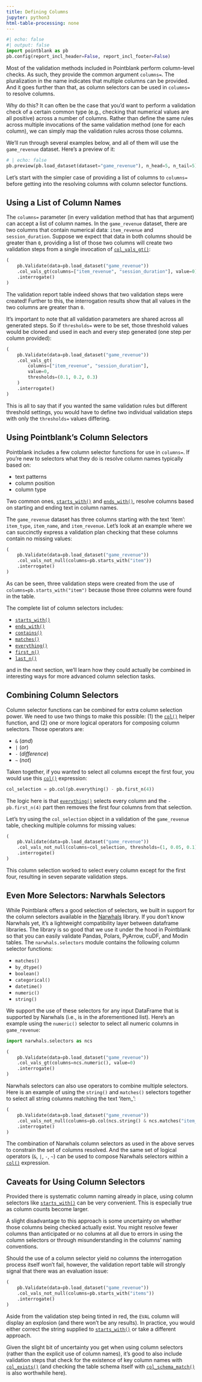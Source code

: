 ```yaml
---
title: Defining Columns
jupyter: python3
html-table-processing: none
---
```


```python
#| echo: false
#| output: false
import pointblank as pb
pb.config(report_incl_header=False, report_incl_footer=False)
```

Most of the validation methods included in Pointblank perform column-level checks. As such, they
provide the common argument `columns=`. The pluralization in the name indicates that multiple
columns can be provided. And it goes further than that, as column selectors can be used in
`columns=` to resolve columns.

Why do this? It can often be the case that you'd want to perform a validation check of a certain
common type (e.g., checking that numerical values are all positive) across a number of columns.
Rather than define the same rules across multiple invocations of the same validation method (one for
each column), we can simply map the validation rules across those columns.

We'll run through several examples below, and all of them will use the `game_revenue` dataset.
Here's a preview of it:

```python
# | echo: false
pb.preview(pb.load_dataset(dataset="game_revenue"), n_head=5, n_tail=5)
```

Let's start with the simpler case of providing a list of columns to `columns=` before getting into
the resolving columns with column selector functions.

## Using a List of Column Names

The `columns=` parameter (in every validation method that has that argument) can accept a list of
column names. In the `game_revenue` dataset, there are two columns that contain numerical data:
`item_revenue` and `session_duration`. Suppose we expect that data in both columns should be greater
than `0`, providing a list of those two columns will create two validation steps from a single
invocation of
[`col_vals_gt()`](https://posit-dev.github.io/pointblank/reference/Validate.col_vals_gt.html):

```python
(
    pb.Validate(data=pb.load_dataset("game_revenue"))
    .col_vals_gt(columns=["item_revenue", "session_duration"], value=0)
    .interrogate()
)
```

The validation report table indeed shows that two validation steps were created! Further to this,
the interrogation results show that all values in the two columns are greater than `0`.

It's important to note that all validation parameters are shared across all generated steps. So if
`thresholds=` were to be set, those threshold values would be cloned and used in each and every step
generated (one step per column provided):

```python
(
    pb.Validate(data=pb.load_dataset("game_revenue"))
    .col_vals_gt(
        columns=["item_revenue", "session_duration"],
        value=0,
        thresholds=(0.1, 0.2, 0.3)
    )
    .interrogate()
)
```

This is all to say that if you wanted the same validation rules but different threshold settings,
you would have to define two individual validation steps with only the `thresholds=` values
differing.

## Using Pointblank's Column Selectors

Pointblank includes a few column selector functions for use in `columns=`. If you're new to
selectors what they do is resolve column names typically based on:

- text patterns
- column position
- column type

Two common ones,
[`starts_with()`](https://posit-dev.github.io/pointblank/reference/starts_with.html) and
[`ends_with()`](https://posit-dev.github.io/pointblank/reference/ends_with.html), resolve columns
based on starting and ending text in column names.

The `game_revenue` dataset has three columns starting with the text 'item': `item_type`,
`item_name`, and `item_revenue`. Let's look at an example where we can succinctly express a
validation plan checking that these columns contain no missing values:

```python
(
    pb.Validate(data=pb.load_dataset("game_revenue"))
    .col_vals_not_null(columns=pb.starts_with("item"))
    .interrogate()
)
```

As can be seen, three validation steps were created from the use of `columns=pb.starts_with("item")`
because those three columns were found in the table.

The complete list of column selectors includes:

- [`starts_with()`](https://posit-dev.github.io/pointblank/reference/starts_with.html)
- [`ends_with()`](https://posit-dev.github.io/pointblank/reference/ends_with.html)
- [`contains()`](https://posit-dev.github.io/pointblank/reference/contains.html)
- [`matches()`](https://posit-dev.github.io/pointblank/reference/matches.html)
- [`everything()`](https://posit-dev.github.io/pointblank/reference/everything.html)
- [`first_n()`](https://posit-dev.github.io/pointblank/reference/first_n.html)
- [`last_n()`](https://posit-dev.github.io/pointblank/reference/last_n.html)

and in the next section, we'll learn how they could actually be combined in interesting ways for
more advanced column selection tasks.

## Combining Column Selectors

Column selector functions can be combined for extra column selection power. We need to use two
things to make this possible: (1) the
[`col()`](https://posit-dev.github.io/pointblank/reference/col.html) helper function, and (2)
one or more logical operators for composing column selectors. Those operators are:

- `&` (*and*)
- `|` (*or*)
- `-` (*difference*)
- `~` (*not*)

Taken together, if you wanted to select all columns except the first four, you would use this
[`col()`](https://posit-dev.github.io/pointblank/reference/col.html) expression:

```python
col_selection = pb.col(pb.everything() - pb.first_n(4))
```

The logic here is that [`everything()`](https://posit-dev.github.io/pointblank/reference/everything.html)
selects every column and the `- pb.first_n(4)` part then removes the first four columns from that
selection.

Let's try using the `col_selection` object in a validation of the `game_revenue` table, checking
multiple columns for missing values:

```python
(
    pb.Validate(data=pb.load_dataset("game_revenue"))
    .col_vals_not_null(columns=col_selection, thresholds=(1, 0.05, 0.1))
    .interrogate()
)
```

This column selection worked to select every column except for the first four, resulting in seven
separate validation steps.

## Even More Selectors: Narwhals Selectors

While Pointblank offers a good selection of selectors, we built in support for the column selectors
available in the [Narwhals](https://narwhals-dev.github.io/narwhals/) library. If you don't know
Narwhals yet, it's a lightweight compatibility layer between dataframe libraries. The library is so
good that we use it under the hood in Pointblank so that you can easily validate Pandas, Polars,
PyArrow, cuDF, and Modin tables. The `narwhals.selectors` module contains the following column
selector functions:

- `matches()`
- `by_dtype()`
- `boolean()`
- `categorical()`
- `datetime()`
- `numeric()`
- `string()`

We support the use of these selectors for any input DataFrame that is supported by Narwhals (i.e.,
is in the aforementioned list). Here's an example using the `numeric()` selector to select all
numeric columns in `game_revenue`:

```python
import narwhals.selectors as ncs

(
    pb.Validate(data=pb.load_dataset("game_revenue"))
    .col_vals_gt(columns=ncs.numeric(), value=0)
    .interrogate()
)
```

Narwhals selectors can also use operators to combine multiple selectors. Here is an example of using
the `string()` and `matches()` selectors together to select all string columns matching the text
'item_':

```python
(
    pb.Validate(data=pb.load_dataset("game_revenue"))
    .col_vals_not_null(columns=pb.col(ncs.string() & ncs.matches("item_")))
    .interrogate()
)
```

The combination of Narwhals column selectors as used in the above serves to constrain the set of
columns resolved. And the same set of logical operators (`&`, `|`, `-`, `~`) can be used to compose
Narwhals selectors within a [`col()`](https://posit-dev.github.io/pointblank/reference/col.html)
expression.

## Caveats for Using Column Selectors

Provided there is systematic column naming already in place, using column selectors like
[`starts_with()`](https://posit-dev.github.io/pointblank/reference/starts_with.html) can be very
convenient. This is especially true as column counts become larger.

A slight disadvantage to this approach is some uncertainty on whether those columns being checked
actually exist. You might resolve fewer columns than anticipated or no columns at all due to errors
in using the column selectors or through misunderstanding in the columns' naming conventions.

Should the use of a column selector yield no columns the interrogation process itself won't fail,
however, the validation report table will strongly signal that there was an evaluation issue:

```python
(
    pb.Validate(data=pb.load_dataset("game_revenue"))
    .col_vals_not_null(columns=pb.starts_with("items"))
    .interrogate()
)
```

Aside from the validation step being tinted in red, the `EVAL` column will display an explosion (and
there won't be any results). In practice, you would either correct the string supplied to
[`starts_with()`](https://posit-dev.github.io/pointblank/reference/starts_with.html) or take a
different approach.

Given the slight bit of uncertainty you get when using column selectors (rather than the explicit
use of column names), it's good to also include validation steps that check for the existence of key
column names with
[`col_exists()`](https://posit-dev.github.io/pointblank/reference/Validate.col_exists.html) (and
checking the table schema itself with
[`col_schema_match()`](https://posit-dev.github.io/pointblank/reference/Validate.col_schema_match.html)
is also worthwhile here).
